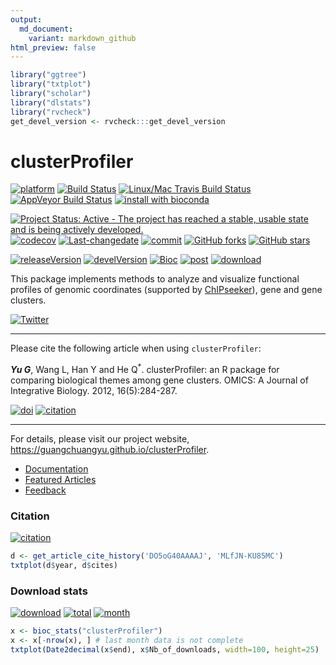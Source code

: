 ```yaml
---
output:
  md_document:
    variant: markdown_github
html_preview: false
---
```



```r
library("ggtree") 
library("txtplot")
library("scholar")
library("dlstats")
library("rvcheck") 
get_devel_version <- rvcheck:::get_devel_version
```


#  clusterProfiler

[![platform](http://www.bioconductor.org/shields/availability/devel/clusterProfiler.svg)](https://www.bioconductor.org/packages/devel/bioc/html/clusterProfiler.html#archives)
[![Build Status](http://www.bioconductor.org/shields/build/devel/bioc/clusterProfiler.svg)](https://bioconductor.org/checkResults/devel/bioc-LATEST/clusterProfiler/)
[![Linux/Mac Travis Build Status](https://img.shields.io/travis/GuangchuangYu/clusterProfiler/master.svg?label=Mac%20OSX%20%26%20Linux)](https://travis-ci.org/GuangchuangYu/clusterProfiler)
[![AppVeyor Build Status](https://img.shields.io/appveyor/ci/Guangchuangyu/clusterProfiler/master.svg?label=Windows)](https://ci.appveyor.com/project/GuangchuangYu/clusterProfiler)
[![install with bioconda](https://img.shields.io/badge/install%20with-bioconda-green.svg?style=flat)](http://bioconda.github.io/recipes/bioconductor-clusterprofiler/README.html)

[![Project Status: Active - The project has reached a stable, usable state and is being actively developed.](http://www.repostatus.org/badges/latest/active.svg)](http://www.repostatus.org/#active)
[![codecov](https://codecov.io/gh/GuangchuangYu/clusterProfiler/branch/master/graph/badge.svg)](https://codecov.io/gh/GuangchuangYu/clusterProfiler/)
[![Last-changedate](https://img.shields.io/badge/last%20change-`r gsub('-', '--', Sys.Date())`-green.svg)](https://github.com/GuangchuangYu/clusterProfiler/commits/master)
[![commit](http://www.bioconductor.org/shields/commits/bioc/clusterProfiler.svg)](https://www.bioconductor.org/packages/devel/bioc/html/clusterProfiler.html#svn_source)
[![GitHub forks](https://img.shields.io/github/forks/GuangchuangYu/clusterProfiler.svg)](https://github.com/GuangchuangYu/clusterProfiler/network) 
[![GitHub stars](https://img.shields.io/github/stars/GuangchuangYu/clusterProfiler.svg)](https://github.com/GuangchuangYu/clusterProfiler/stargazers) 


[![releaseVersion](https://img.shields.io/badge/release%20version-`r check_bioc("clusterProfiler")$latest_version`-green.svg?style=flat)](https://bioconductor.org/packages/clusterProfiler)
[![develVersion](https://img.shields.io/badge/devel%20version-`r get_devel_version("GuangchuangYu/clusterProfiler")`-green.svg?style=flat)](https://github.com/GuangchuangYu/clusterProfiler)
[![Bioc](http://www.bioconductor.org/shields/years-in-bioc/clusterProfiler.svg)](https://www.bioconductor.org/packages/devel/bioc/html/clusterProfiler.html#since)
[![post](http://www.bioconductor.org/shields/posts/clusterProfiler.svg)](https://support.bioconductor.org/t/clusterProfiler/)
[![download](http://www.bioconductor.org/shields/downloads/clusterProfiler.svg)](https://bioconductor.org/packages/stats/bioc/clusterProfiler/)

This package implements methods to analyze and visualize functional profiles of genomic coordinates (supported by [ChIPseeker](http://www.bioconductor.org/packages/ChIPseeker)), gene and gene clusters.

[![Twitter](https://img.shields.io/twitter/url/https/github.com/GuangchuangYu/clusterProfiler.svg?style=social)](https://twitter.com/intent/tweet?hashtags=clusterProfiler&url=https://guangchuangyu.github.io/clusterProfiler)

------------------------------------------------------------------------

Please cite the following article when using `clusterProfiler`: 

__*Yu G*__, Wang L, Han Y and He Q^\*^. clusterProfiler: an R package for comparing biological themes among gene clusters. OMICS: A Journal of Integrative Biology. 2012, 16(5):284-287. 

[![doi](https://img.shields.io/badge/doi-10.1089/omi.2011.0118-green.svg?style=flat)](http://dx.doi.org/10.1089/omi.2011.0118)
[![citation](https://img.shields.io/badge/cited%20by-`r library(scholar); sum(get_article_cite_history('DO5oG40AAAAJ', 'MLfJN-KU85MC')$cites)`-green.svg?style=flat)](https://scholar.google.com.hk/scholar?oi=bibs&hl=en&cites=2349076811020942117)

------------------------------------------------------------------------

For details, please visit our project website, <https://guangchuangyu.github.io/clusterProfiler>.

+ [Documentation](https://guangchuangyu.github.io/clusterProfiler/documentation/)
+ [Featured Articles](https://guangchuangyu.github.io/clusterProfiler/featuredArticles/)
+ [Feedback](https://guangchuangyu.github.io/clusterProfiler/#feedback)

### Citation 

[![citation](https://img.shields.io/badge/cited%20by-`r library(scholar); sum(get_article_cite_history('DO5oG40AAAAJ', 'MLfJN-KU85MC')$cites)`-green.svg?style=flat)](https://scholar.google.com.hk/scholar?oi=bibs&hl=en&cites=2349076811020942117)


```r
d <- get_article_cite_history('DO5oG40AAAAJ', 'MLfJN-KU85MC')
txtplot(d$year, d$cites)
```

### Download stats

[![download](http://www.bioconductor.org/shields/downloads/clusterProfiler.svg)](https://bioconductor.org/packages/stats/bioc/clusterProfiler/)
[![total](https://img.shields.io/badge/downloads-`r sum(bioc_stats("clusterProfiler")$Nb_of_downloads)`/total-blue.svg?style=flat)](https://bioconductor.org/packages/stats/bioc/clusterProfiler/)
[![month](https://img.shields.io/badge/downloads-`r x <- bioc_stats("clusterProfiler"); x$Nb_of_downloads[nrow(x)-1]`/month-blue.svg?style=flat)](https://bioconductor.org/packages/stats/bioc/clusterProfiler/)

```r
x <- bioc_stats("clusterProfiler")
x <- x[-nrow(x), ] # last month data is not complete
txtplot(Date2decimal(x$end), x$Nb_of_downloads, width=100, height=25)
```


